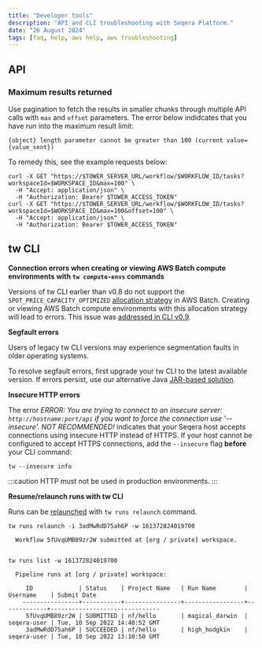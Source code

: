 ```yaml
---
title: "Developer tools"
description: "API and CLI troubleshooting with Seqera Platform."
date: "26 August 2024"
tags: [faq, help, aws help, aws troubleshooting]
---
```


## API

### Maximum results returned

Use pagination to fetch the results in smaller chunks through multiple API calls with `max` and `offset` parameters. The error below indidcates that you have run into the maximum result limit:

`{object} length parameter cannot be greater than 100 (current value={value_sent})`

To remedy this, see the example requests below:

```
curl -X GET "https://$TOWER_SERVER_URL/workflow/$WORKFLOW_ID/tasks? workspaceId=$WORKSPACE_ID&max=100" \
  -H "Accept: application/json" \
  -H "Authorization: Bearer $TOWER_ACCESS_TOKEN"
curl -X GET "https://$TOWER_SERVER_URL/workflow/$WORKFLOW_ID/tasks? workspaceId=$WORKSPACE_ID&max=100&offset=100" \
  -H "Accept: application/json" \
  -H "Authorization: Bearer $TOWER_ACCESS_TOKEN"
```

## tw CLI

**Connection errors when creating or viewing AWS Batch compute environments with `tw compute-envs` commands**

Versions of tw CLI earlier than v0.8 do not support the `SPOT_PRICE_CAPACITY_OPTIMIZED` [allocation strategy](../compute-envs/aws-batch.mdx#advanced-options) in AWS Batch. Creating or viewing AWS Batch compute environments with this allocation strategy will lead to errors. This issue was [addressed in CLI v0.9](https://github.com/seqeralabs/tower-cli/issues/332).

**Segfault errors**

Users of legacy tw CLI versions may experience segmentation faults in older operating systems.

To resolve segfault errors, first upgrade your tw CLI to the latest available version. If errors persist, use our alternative Java [JAR-based solution](https://github.com/seqeralabs/tower-cli/releases/download/v0.8.0/tw.jar).

**Insecure HTTP errors**

The error _ERROR: You are trying to connect to an insecure server: `http://hostname:port/api` if you want to force the connection use '--insecure'. NOT RECOMMENDED!_ indicates that your Seqera host accepts connections using insecure HTTP instead of HTTPS. If your host cannot be configured to accept HTTPS connections, add the `--insecure` flag **before** your CLI command:

```
tw --insecure info
```

:::caution
HTTP must not be used in production environments.
:::

**Resume/relaunch runs with tw CLI**

Runs can be [relaunched](../launch/cache-resume.mdx/#relaunch-a-workflow-run) with `tw runs relaunch` command.

```
tw runs relaunch -i 3adMwRdD75ah6P -w 161372824019700

  Workflow 5fUvqUMB89zr2W submitted at [org / private] workspace.


tw runs list -w 161372824019700

  Pipeline runs at [org / private] workspace:

     ID             | Status    | Project Name   | Run Name        | Username    | Submit Date
    ----------------+-----------+----------------+-----------------+-------------+-------------------------------
     5fUvqUMB89zr2W | SUBMITTED | nf/hello       | magical_darwin  | seqera-user | Tue, 10 Sep 2022 14:40:52 GMT
     3adMwRdD75ah6P | SUCCEEDED | nf/hello       | high_hodgkin    | seqera-user | Tue, 10 Sep 2022 13:10:50 GMT

```
